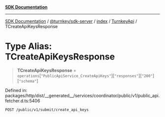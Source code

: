 [**SDK Documentation**](../../../../../../README.mdx)

***

[SDK Documentation](../../../../../../packages.mdx) / [@turnkey/sdk-server](../../../../README.mdx) / [index](../../../README.mdx) / [TurnkeyApi](../README.mdx) / TCreateApiKeysResponse

# Type Alias: TCreateApiKeysResponse

> **TCreateApiKeysResponse** = `operations`\[`"PublicApiService_CreateApiKeys"`\]\[`"responses"`\]\[`"200"`\]\[`"schema"`\]

Defined in: packages/http/dist/\_\_generated\_\_/services/coordinator/public/v1/public\_api.fetcher.d.ts:5406

`POST /public/v1/submit/create_api_keys`
